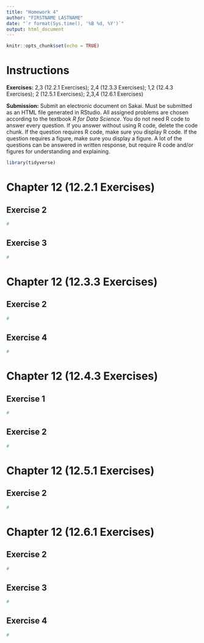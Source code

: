 ```yaml
---
title: "Homework 4"
author: "FIRSTNAME LASTNAME"
date: "`r format(Sys.time(), '%B %d, %Y')`"
output: html_document
---
```


```r
knitr::opts_chunk$set(echo = TRUE)
```

# Instructions

**Exercises:**  2,3 (12.2.1 Exercises); 2,4 (12.3.3 Exercises); 1,2 (12.4.3 Exercises); 2 (12.5.1 Exercises); 2,3,4 (12.6.1 Exercises)

**Submission:** Submit an electronic document on Sakai. Must be submitted as an HTML file generated in RStudio. All assigned problems are chosen according to the textbook *R for Data Science*. You do not need R code to answer every question. If you answer without using R code, delete the code chunk. If the question requires R code, make sure you display R code. If the question requires a figure, make sure you display a figure. A lot of the questions can be answered in written response, but require R code and/or figures for understanding and explaining.

```r
library(tidyverse)
```

# Chapter 12 (12.2.1 Exercises)

##  Exercise 2
```r
#
```

##  Exercise 3
```r
#
```

# Chapter 12 (12.3.3 Exercises)

##  Exercise 2
```r
#
```

##  Exercise 4
```r
#
```

# Chapter 12 (12.4.3 Exercises)

##  Exercise 1
```r
#
```

##  Exercise 2
```r
#
```

# Chapter 12 (12.5.1 Exercises)

##  Exercise 2
```r
#
```

# Chapter 12 (12.6.1 Exercises)

##  Exercise 2
```r
#
```

##  Exercise 3
```r
#
```

##  Exercise 4
```r
#
```
